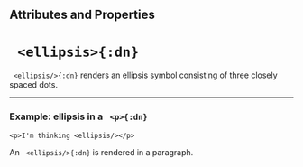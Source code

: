 

## Attributes and Properties 
 <AttrDisplay name='ellipsis'/> 
 <PropDisplay name='ellipsis'/>


# ` <ellipsis>{:dn}`


` <ellipsis/>{:dn}` renders an ellipsis symbol consisting of three closely spaced dots.



---

### Example: <tage>ellipsis</tage> in a ` <p>{:dn}`


```doenet-editor-horiz
<p>I'm thinking <ellipsis/></p>
```



An ` <ellipsis/>{:dn}` is rendered in a paragraph.


